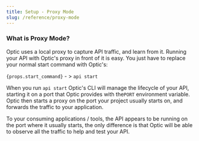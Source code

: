 ```yaml
---
title: Setup - Proxy Mode
slug: /reference/proxy-mode
---
```


### What is Proxy Mode?
Optic uses a local proxy to capture API traffic, and learn from it. Running your API with Optic's proxy in front of it is easy. You just have to replace your normal start command with Optic's:

<div style={{marginBottom: 22}}>  <code>{props.start_command}</code>  - >  <code>api start</code> </div>

When you run `api start` Optic's CLI will  manage the lifecycle of your API, starting it on a port that Optic provides with the`PORT` environment variable. Optic then starts a proxy on the port your project usually starts on, and forwards the traffic to your application.

To your consuming applications / tools, the API appears to be running on the port where it usually starts, the only difference is that Optic will be able to observe all the traffic to help and test your API.

